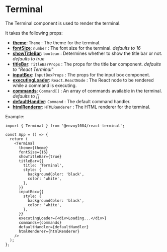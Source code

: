 # Terminal

The Terminal component is used to render the terminal.

It takes the following props:

- **[theme](/theme)**: `Theme` : The theme for the terminal.
- **[fontSize](/terminal)**: `number` : The font size for the terminal. _defaults to 16_
- **[showTitleBar](/terminal)**: `boolean` : Determines whether to show the title bar or not. _defaults to true_
- **[titleBar](/title-bar)**: `TitleBarProps` : The props for the title bar component. _defaults to "React Terminal"_
- **[inputBox](/input-box)**: `InputBoxProps` : The props for the input box component.
- **[executingLoader](/terminal)**: `React.ReactNode` : The React node to be rendered while a command is executing.
- **[commands](/commands)**: `Command[]` : An array of commands available in the terminal. _defaults to []_
- **[defaultHandler](/commands)**: `Command` : The default command handler.
- **[htmlRenderer](/html-renderer)**: `HTMLRenderer` : The HTML renderer for the terminal.

Example:

```tsx
import { Terminal } from '@envoy1084/react-terminal';

const App = () => {
  return (
    <Terminal
      theme={theme}
      fontSize={16}
      showTitleBar={true}
      titleBar={{
        title: 'Terminal',
        style: {
          backgroundColor: 'black',
          color: 'white',
        },
      }}
      inputBox={{
        style: {
          backgroundColor: 'black',
          color: 'white',
        },
      }}
      executingLoader={<div>Loading...</div>}
      commands={commands}
      defaultHandler={defaultHandler}
      htmlRenderer={htmlRenderer}
    />
  );
};
```
